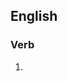 ==English==

===Verb===
{{head|en|present participle}}

# {{present participle of|enkindle|lang=en|nocat=1}}